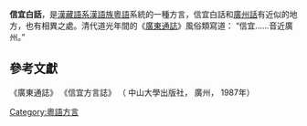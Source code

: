 {{expand|time=2016-12-11T05:31:50+00:00}}
{{Infobox Language
|name=信宜白话
|familycolor=汉藏语系
|states={{CHN}}
|region=
|speakers=
|fam1=[[汉藏语系|汉藏语系]]
|fam2=[[漢語族|漢語族]]
|fam3=[[粵語|粵語]]
|fam4=[[高阳片|高阳片]]
|iso3=yue
}}
'''信宜白話'''，是[[漢藏語系|漢藏語系]][[漢語族|漢語族]][[粵語|粵語]]系統的一種方言，信宜白話和[[廣州話|廣州話]]有近似的地方，也有相異之處。清代道光年間的《[[廣東通誌|廣東通誌]]》風俗類寫道： “信宜......音近廣州。”

==參考文獻==
{{粵語}}
{{语言小作品}}

《廣東通誌》
《信宜方言誌》 （ 中山大學出版社， 廣州， 1987年）

[[Category:粵語方言|Category:粵語方言]]